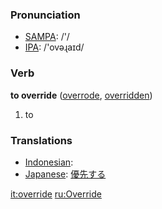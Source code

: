 === Pronunciation ===
*[[w:SAMPA|SAMPA]]: /'/
*[[w:IPA|IPA]]: /'ovəɻaɪd/

=== Verb ===

'''to override''' ([[overrode]], [[overridden]])

# to 

=== Translations ===
*[[Indonesian]]: [[]]
*[[Japanese]]: [[優先]]する

[[it:override]]
[[ru:Override]]